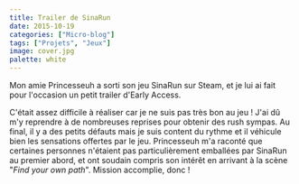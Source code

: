 ```yaml
---
title: Trailer de SinaRun
date: 2015-10-19
categories: ["Micro-blog"]
tags: ["Projets", "Jeux"]
image: cover.jpg
palette: white
---
```


Mon amie Princesseuh a sorti son jeu SinaRun sur Steam, et je lui ai fait pour l'occasion un petit trailer d'Early Access.


<YouTube id="2bWYz-8PdaY" />

C'était assez difficile à réaliser car je ne suis pas très bon au jeu ! J'ai dû m'y reprendre à de nombreuses reprises pour obtenir des rush sympas. Au final, il y a des petits défauts mais je suis content du rythme et il véhicule bien les sensations offertes par le jeu. Princesseuh m'a raconté que certaines personnes n'étaient pas particulièrement emballées par SinaRun au premier abord, et ont soudain compris son intérêt en arrivant à la scène "_Find your own path_". Mission accomplie, donc !

